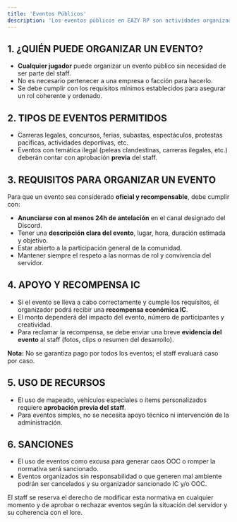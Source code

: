 ```yaml
---
title: 'Eventos Públicos'
description: 'Los eventos públicos en EAZY RP son actividades organizadas por jugadores con el objetivo de generar interacción, rol colectivo y diversión para la comunidad. Esta normativa regula su organización, requisitos y beneficios.'
---
```


## 1. ¿QUIÉN PUEDE ORGANIZAR UN EVENTO?

-   **Cualquier jugador** puede organizar un evento público sin necesidad de ser parte del staff.
-   No es necesario pertenecer a una empresa o facción para hacerlo.
-   Se debe cumplir con los requisitos mínimos establecidos para asegurar un rol coherente y ordenado.

## 2. TIPOS DE EVENTOS PERMITIDOS

-   Carreras legales, concursos, ferias, subastas, espectáculos, protestas pacíficas, actividades deportivas, etc.
-   Eventos con temática ilegal (peleas clandestinas, carreras ilegales, etc.) deberán contar con aprobación **previa** del staff.

## 3. REQUISITOS PARA ORGANIZAR UN EVENTO

Para que un evento sea considerado **oficial y recompensable**, debe cumplir con:

-   **Anunciarse con al menos 24h de antelación** en el canal designado del Discord.
-   Tener una **descripción clara del evento**, lugar, hora, duración estimada y objetivo.
-   Estar abierto a la participación general de la comunidad.
-   Mantener siempre el respeto a las normas de rol y convivencia del servidor.

## 4. APOYO Y RECOMPENSA IC

-   Si el evento se lleva a cabo correctamente y cumple los requisitos, el organizador podrá recibir una **recompensa económica IC**.
-   El monto dependerá del impacto del evento, número de participantes y creatividad.
-   Para reclamar la recompensa, se debe enviar una breve **evidencia del evento** al staff (fotos, clips o resumen del desarrollo).

**Nota:** No se garantiza pago por todos los eventos; el staff evaluará caso por caso.

## 5. USO DE RECURSOS

-   El uso de mapeado, vehículos especiales o ítems personalizados requiere **aprobación previa del staff**.
-   Para eventos simples, no se necesita apoyo técnico ni intervención de la administración.

## 6. SANCIONES

-   El uso de eventos como excusa para generar caos OOC o romper la normativa será sancionado.
-   Eventos organizados sin responsabilidad o que generen mal ambiente podrán ser cancelados y su organizador sancionado IC y/o OOC.

<Note>
	El staff se reserva el derecho de modificar esta normativa en cualquier
	momento y de aprobar o rechazar eventos según la situación del servidor y su
	coherencia con el lore.
</Note>
